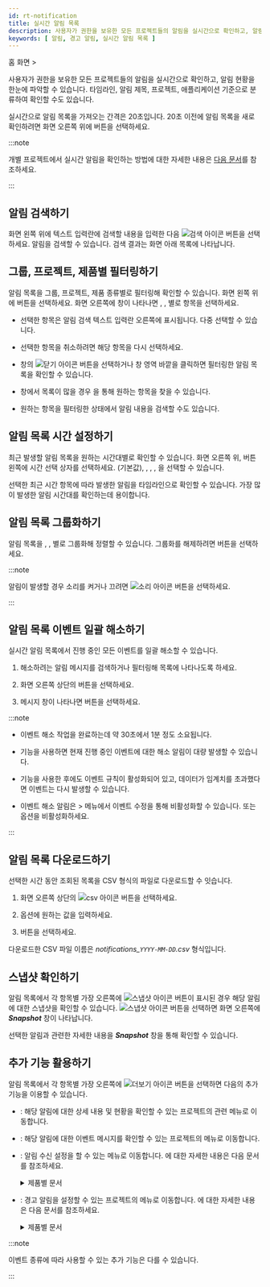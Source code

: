 ```yaml
---
id: rt-notification
title: 실시간 알림 목록
description: 사용자가 권한을 보유한 모든 프로젝트들의 알림을 실시간으로 확인하고, 알림 현황을 한눈에 파악할 수 있습니다.
keywords: [ 알림, 경고 알림, 실시간 알림 목록 ]
---
```


홈 화면 &gt; <Cmdname sid="side_integratedRealtimeAlert" className="uitext" />

사용자가 권한을 보유한 모든 프로젝트들의 알림을 실시간으로 확인하고, 알림 현황을 한눈에 파악할 수 있습니다. 타임라인, 알림 제목, 프로젝트, 애플리케이션 기준으로 분류하여 확인할 수도 있습니다.

<ImgLang img='rt-notification.png' desc='실시간 알림 목록' />

실시간으로 알림 목록을 가져오는 간격은 20초입니다. 20초 이전에 알림 목록을 새로 확인하려면 화면 오른쪽 위에 <Cmdname sid="refresh" className="uitext" /> 버튼을 선택하세요.

:::note

개별 프로젝트에서 실시간 알림을 확인하는 방법에 대한 자세한 내용은 [다음 문서](../java/real-time-notification)를 참조하세요.

:::

## 알림 검색하기

화면 왼쪽 위에 텍스트 입력란에 검색할 내용을 입력한 다음 ![검색 아이콘](/img/ico-search.svg) 버튼을 선택하세요. 알림을 검색할 수 있습니다. 검색 결과는 화면 아래 목록에 나타납니다.

## 그룹, 프로젝트, 제품별 필터링하기

알림 목록을 그룹, 프로젝트, 제품 종류별로 필터링해 확인할 수 있습니다. 화면 왼쪽 위에 <Cmdname sid="project" className="uitext" /> 버튼을 선택하세요. 화면 오른쪽에 <Cmdname sid="project" className="uitext" /> 창이 나타나면 <Cmdname sid="group" className="uitext" />, <Cmdname sid="project" className="uitext" />, <Cmdname sid="productType" className="uitext" /> 별로 항목을 선택하세요.

<ImgLang img='rt-notification-filter.png' desc='알림 필터링' />

* 선택한 항목은 알림 검색 텍스트 입력란 오른쪽에 표시됩니다. 다중 선택할 수 있습니다.

* 선택한 항목을 취소하려면 해당 항목을 다시 선택하세요.

* <Cmdname sid="project" className="uitext" /> 창의 ![닫기 아이콘](/img/ico-close.svg) 버튼을 선택하거나 <Cmdname sid="project" className="uitext" /> 창 영역 바깥을 클릭하면 필터링한 알림 목록을 확인할 수 있습니다.

* <Cmdname sid="project" className="uitext" /> 창에서 목록이 많을 경우 <Cmdname sid="search" className="uitext" />을 통해 원하는 항목을 찾을 수 있습니다.

* 원하는 항목을 필터링한 상태에서 알림 내용을 검색할 수도 있습니다.

## 알림 목록 시간 설정하기

최근 발생할 알림 목록을 원하는 시간대별로 확인할 수 있습니다. 화면 오른쪽 위, <Cmdname sid="refresh" className="uitext" /> 버튼 왼쪽에 시간 선택 상자를 선택하세요. <Cmdname sid="select_1_hour" className="uitext" />(기본값), <Cmdname sid="select_3_hour" className="uitext" />, <Cmdname sid="select_6_hour" className="uitext" />, <Cmdname sid="select_12_hour" className="uitext" />, <Cmdname sid="select_1_day" className="uitext" />을 선택할 수 있습니다.

선택한 최근 시간 항목에 따라 발생한 알림을 타임라인으로 확인할 수 있습니다. 가장 많이 발생한 알림 시간대를 확인하는데 용이합니다.

## 알림 목록 그룹화하기

<ImgLang img='rt-notification-grouping.png' desc='알림 그룹화' />

알림 목록을 <Cmdname sid="title" className="uitext" />, <Cmdname sid="project" className="uitext" />, <Cmdname sid="application" className="uitext" />별로 그룹화해 정렬할 수 있습니다. 그룹화를 해제하려면 <Cmdname sid="timeline" className="uitext" /> 버튼을 선택하세요.

:::note

알림이 발생할 경우 소리를 켜거나 끄려면 ![소리 아이콘](/img/ico-noti-sound.svg) 버튼을 선택하세요.

:::

## 알림 목록 이벤트 일괄 해소하기

실시간 알림 목록에서 진행 중인 모든 이벤트를 일괄 해소할 수 있습니다.

1. 해소하려는 알림 메시지를 검색하거나 필터링해 목록에 나타나도록 하세요. 

1. 화면 오른쪽 상단의 <Cmdname sid="add_ack_to_project" className="uitext" /> 버튼을 선택하세요.

1. 메시지 창이 나타나면 <Cmdname sid="DSC08323" className="uitext" /> 버튼을 선택하세요.

:::note

* 이벤트 해소 작업을 완료하는데 약 30초에서 1분 정도 소요됩니다.

* <Cmdname sid="add_ack_to_project" className="uitext" /> 기능을 사용하면 현재 진행 중인 이벤트에 대한 해소 알림이 대량 발생할 수 있습니다.

* <Cmdname sid="add_ack_to_project" className="uitext" /> 기능을 사용한 후에도 이벤트 규칙이 활성화되어 있고, 데이터가 임계치를 초과했다면 이벤트는 다시 발생할 수 있습니다.

* 이벤트 해소 알림은 <Cmdname sid="side_event" className="uitext" /> &gt; <Cmdname sid="side_eventSetting" className="uitext" /> 메뉴에서 이벤트 수정을 통해 비활성화할 수 있습니다. <Cmdname sid="CNT08320" className="uitext" /> 또는 <Cmdname sid="CNT08326" className="uitext" /> 옵션을 비활성화하세요.

:::

## 알림 목록 다운로드하기

선택한 시간 동안 조회된 목록을 CSV 형식의 파일로 다운로드할 수 잇습니다.

1. 화면 오른쪽 상단의 ![csv 아이콘](/img/ic-csv-download-ms.svg) 버튼을 선택하세요.

    <ImgLang img="rt-notification-download-csv.png" desc="CSV" />

1. <Cmdname sid="maximum_csv_lines" className="uitext" /> 옵션에 원하는 값을 입력하세요.

1. <Cmdname sid="download" className="uitext" /> 버튼을 선택하세요.

다운로드한 CSV 파일 이름은 *notifications_`YYYY-MM-DD`.csv* 형식입니다.

## 스냅샷 확인하기

<ImgLang img='rt-notification-snapshot.png' desc='스냅샷' />

알림 목록에서 각 항목별 가장 오른쪽에 ![스냅샷 아이콘](/img/ico-detail.svg) 버튼이 표시된 경우 해당 알림에 대한 스냅샷을 확인할 수 있습니다. ![스냅샷 아이콘](/img/ico-detail.svg) 버튼을 선택하면 화면 오른쪽에 ***Snapshot*** 창이 나타납니다.

선택한 알림과 관련한 자세한 내용을 ***Snapshot*** 창을 통해 확인할 수 있습니다.

## 추가 기능 활용하기

알림 목록에서 각 항목별 가장 오른쪽에 ![더보기 아이콘](/img/ico-more.svg) 버튼을 선택하면 다음의 추가 기능을 이용할 수 있습니다.

* <Cmdname sid="detail" className="uitext" />: 해당 알림에 대한 상세 내용 및 현황을 확인할 수 있는 프로젝트의 관련 메뉴로 이동합니다.

* <Cmdname sid="event_history" className="uitext" />: 해당 알림에 대한 이벤트 메시지를 확인할 수 있는 프로젝트의 <Cmdname sid="side_eventHistory" className="uitext" /> 메뉴로 이동합니다.

* <Cmdname sid="receive_settings" className="uitext" />: 알림 수신 설정을 할 수 있는 <Cmdname sid="side_eventNoti" className="uitext" /> 메뉴로 이동합니다. <Cmdname sid="side_eventNoti" className="uitext" />에 대한 자세한 내용은 다음 문서를 참조하세요.

  <details>
  <summary>제품별 문서</summary>

  * 애플리케이션 모니터링 > [이벤트 수신 설정](../java/set-receive-event)
  * 서버 모니터링 > [이벤트 수신 설정](../server/set-receive-event)
  * 데이터베이스 모니터링 > [이벤트 수신 설정](../mysql/set-receive-event)
  * 쿠버네티스 모니터링 > [이벤트 수신 설정](../kubernetes/set-receive-event)
  * Amazon ECS > [이벤트 수신 설정](../amazon-ecs/set-receive-event)
  * Amazon CloudWatch > [이벤트 수신 설정](../amazon-cloudwatch/set-receive-event)
  * Azure Monitor > [이벤트 수신 설정](../azure/set-receive-event)
  * Naver Cloud Monitoring > [이벤트 수신 설정](../ncloud/set-receive-event)
  * Oracle Cloud Monitor > [이벤트 수신 설정](../oracle-cloud/set-receive-event)
  
  </details>

* <Cmdname sid="sms_alert_rules" className="uitext" />: 경고 알림을 설정할 수 있는 프로젝트의 <Cmdname sid="side_eventSetting" className="uitext" /> 메뉴로 이동합니다. <Cmdname sid="side_eventSetting" className="uitext" />에 대한 자세한 내용은 다음 문서를 참조하세요.

  <details>
  <summary>제품별 문서</summary>

  * [애플리케이션 경고 알림](../java/apm-set-notice)
  * [서버 경고 알림](../server/set-notice)
  * [데이터베이스 경고 알림](../mysql/set-notice)
  * [컨테이너 경고 알림](../kubernetes/set-notice)
  * [로그 알림 설정하기](../log/set-notice)
  * Amazon ECS > [메트릭스 경고 알림](../amazon-ecs/metric-warning-notice)
  * Amazon CloudWatch > [메트릭스 경고 알림](../amazon-cloudwatch/metric-warning-notice)
  * Azure Monitor > [메트릭스 경고 알림](../azure/metric-warning-notice)
  * Naver Cloud Monitoring > [메트릭스 경고 알림](../ncloud/metric-warning-notice)
  * Oracle Cloud Monitor > [메트릭스 경고 알림](../oracle-cloud/metric-warning-notice)
  
  </details>

:::note

이벤트 종류에 따라 사용할 수 있는 추가 기능은 다를 수 있습니다.

:::